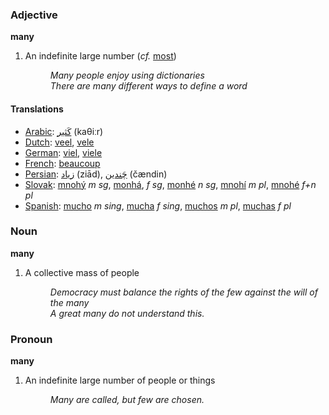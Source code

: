 === Adjective ===

'''many'''

# An indefinite large number (''cf.'' [[most]])
#: ''Many people enjoy using dictionaries''
#: ''There are many different ways to define a word''

==== Translations ====
*[[Arabic]]: [[كَثير]] (kaθiːr)
*[[Dutch]]: [[veel]], [[vele]]
*[[German]]: [[viel]], [[viele]]
*[[French]]: [[beaucoup]]
*[[Persian]]: [[زياد]] (ziād), [[چَندين]] (čændin)
*[[Slovak]]: [[mnohý]] ''m sg'', [[monhá]], ''f sg'', [[monhé]] ''n sg'', [[mnohí]] ''m pl'', [[mnohé]] ''f+n pl''
*[[Spanish]]: [[mucho]] ''m'' ''sing'', [[mucha]] ''f'' ''sing'', [[muchos]] ''m'' ''pl'', [[muchas]] ''f'' ''pl''

=== Noun ===

'''many'''

# A collective mass of people
#: ''Democracy must balance the rights of the few against the will of the many''
#: ''A great many do not understand this.''

=== Pronoun ===

'''many'''

# An indefinite large number of people or things
#: ''Many are called, but few are chosen.''